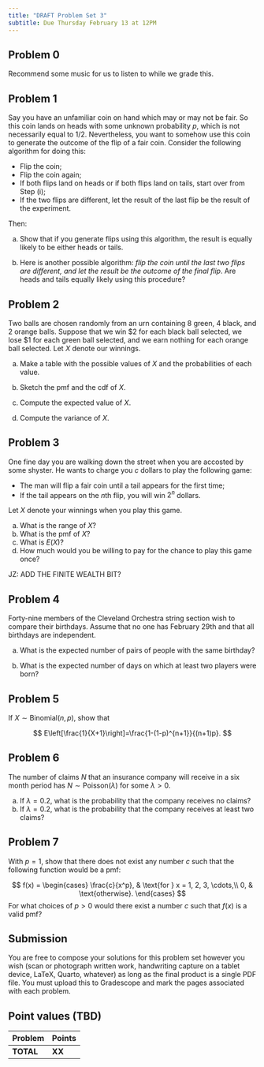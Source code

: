 ```yaml
---
title: "DRAFT Problem Set 3"
subtitle: Due Thursday February 13 at 12PM
---
```


## Problem 0

Recommend some music for us to listen to while we grade this.

## Problem 1

Say you have an unfamiliar coin on hand which may or may not be fair. So this coin lands on heads with some unknown probability $p$, which is not necessarily equal to 1/2. Nevertheless, you want to somehow use this coin to generate the outcome of the flip of a fair coin. Consider the following algorithm for doing this:

- Flip the coin;
- Flip the coin again;
- If both flips land on heads or if both flips land on tails, start over from Step (i);
- If the two flips are different, let the result of the last flip be the result of the experiment.

Then:

a. Show that if you generate flips using this algorithm, the result is equally likely to be either heads or tails.

b. Here is another possible algorithm: *flip the coin until the last two flips are different, and let the result be the outcome of the final flip*. Are heads and tails equally likely using this procedure?

## Problem 2

Two balls are chosen randomly from an urn containing 8 green, 4 black, and 2 orange balls. Suppose that we win \$2 for each black ball selected, we lose \$1 for each green ball selected, and we earn nothing for each orange ball selected. Let $X$ denote our winnings.

a. Make a table with the possible values of $X$ and the probabilities of each value.
    
b. Sketch the pmf and the cdf of $X$.
    
c. Compute the expected value of $X$.

d. Compute the variance of $X$.

## Problem 3

One fine day you are walking down the street when you are accosted by some shyster. He wants to charge you $c$ dollars to play the following game: 

- The man will flip a fair coin until a tail appears for the first time;
- If the tail appears on the $n$th flip, you will win $2^n$ dollars.

Let $X$ denote your winnings when you play this game.

a. What is the range of $X$?
b. What is the pmf of $X$?
c. What is $E(X)$?
d. How much would you be willing to pay for the chance to play this game once?

JZ: ADD THE FINITE WEALTH BIT?

## Problem 4

Forty-nine members of the Cleveland Orchestra string section wish to compare their birthdays. Assume that no one has February 29th and that all birthdays are independent.

a. What is the expected number of pairs of people with the same birthday?
    
b. What is the expected number of days on which at least two players were born?


## Problem 5

If $X\sim\text{Binomial}(n,\,p)$, show that

$$
E\left[\frac{1}{X+1}\right]=\frac{1-(1-p)^{n+1}}{(n+1)p}.
$$
  
## Problem 6

The number of claims $N$ that an insurance company will receive in a six month period has $N\sim\textrm{Poisson}(\lambda)$ for some $\lambda>0$.

a. If $\lambda = 0.2$, what is the probability that the company receives no claims?
b. If $\lambda = 0.2$, what is the probability that the company receives at least two claims?

## Problem 7

With $p=1$, show that there does not exist any number $c$ such that the following function would be a pmf:

$$
f(x) = \begin{cases}
\frac{c}{x^p}, & \text{for } x = 1, 2, 3, \cdots,\\
0, & \text{otherwise}.
\end{cases}
$$
For what choices of $p > 0$ would there exist a number $c$ such that $f(x)$ is a valid pmf?



## Submission

You are free to compose your solutions for this problem set however you wish (scan or photograph written work, handwriting capture on a tablet device, LaTeX, Quarto, whatever) as long as the final product is a single PDF file. You must upload this to Gradescope and mark the pages associated with each problem.

## Point values (TBD)

| Problem   | Points |
|-----------|--------|
| **TOTAL** | **XX** |

